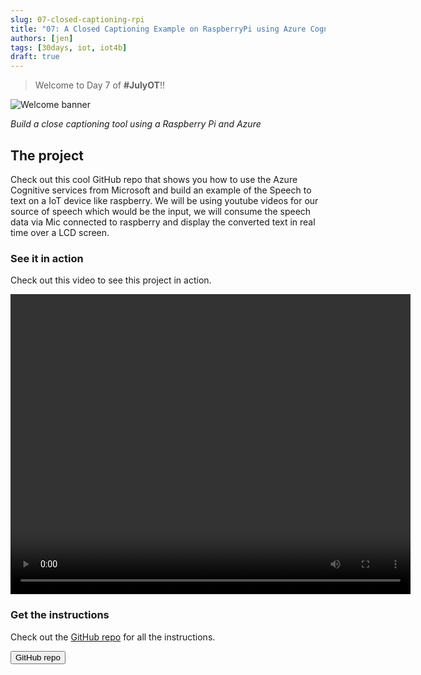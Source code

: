 ```yaml
---
slug: 07-closed-captioning-rpi
title: "07: A Closed Captioning Example on RaspberryPi using Azure Cognitive services"
authors: [jen]
tags: [30days, iot, iot4b]
draft: true
---
```


<head>
  <meta name="twitter:url" content="https://julyot.dev/blog/07-closed-captioning-rpi" />
  <meta name="twitter:title" content="A Closed Captioning Example on RaspberryPi using Azure Cognitive services" />
  <meta name="twitter:description" content="A Closed Captioning Example on RaspberryPi using Azure Cognitive services" />
  <meta name="twitter:image" content="https://julyot.dev/img/png/JulyOT-banner-7-closed-captioning.png" />
  <meta name="twitter:card" content="summary_large_image" />
  <meta name="twitter:creator" content="@jenfoxbot" />
  <meta name="twitter:site" content="@AzureAdvocates" />
  <link rel="canonical" href="https://julyot.dev/blog/07-closed-captioning-rpi" />
</head>

> Welcome to Day 7 of **#JulyOT**!!

![Welcome banner](/img/png/JulyOT-banner-7-closed-captioning.png)

_Build a close captioning tool using a Raspberry Pi and Azure_

## The project

Check out this cool GitHub repo that shows you how to use the Azure Cognitive services from Microsoft and build an example of the Speech to text on a IoT device like raspberry. We will be using youtube videos for our source of speech which would be the input, we will consume the speech data via Mic connected to raspberry and display the converted text in real time over a LCD screen.

### See it in action

Check out this video to see this project in action.

<video width="640" height="480" controls>
  <source src="https://user-images.githubusercontent.com/46184494/172901241-2b21438e-2600-4397-a6b6-4cd5b5c7c63d.mp4" type="video/mp4"/>
</video>

### Get the instructions

Check out the [GitHub repo](https://github.com/m-mohsin-ali/closed-captioning-azure-speech-ai) for all the instructions.

<form action="https://github.com/m-mohsin-ali/closed-captioning-azure-speech-ai" target="_blank">
    <input type="submit" value="GitHub repo" class="clean-btn button button--primary margin-left--md"/>
</form>

